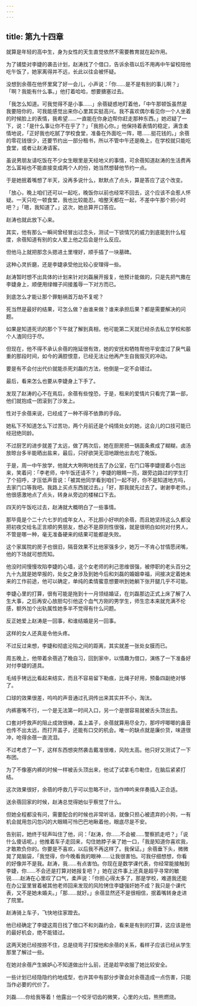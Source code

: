 ```yaml
---
---
---
```

title: 第九十四章
---




就算是年轻的高中生，身为女性的天生直觉依然不需要教育就在起作用。

为了铺垫对李婕的袭击计划，赵涛找了个借口，告诉余蓓以后不用再中午留校陪他吃午饭了，她家离得并不远，长此以往会被怀疑。

没想到余蓓在他怀里窝了好一会儿，小声说：「你……是不是有别的事儿啊？」「啊？我能有什么事。」他打着哈哈，想要搪塞过去。

「我怎么知道。可我觉得不是小事……」余蓓疑惑地盯着他，「中午那顿饭虽然是我要陪你的，可我能感觉出来你心里其实挺高兴。我不喜欢偶尔看见你一个人坐着的时候脸上的表情，我希望……一直能在你身边帮你赶走那种东西。」她迟疑了一下，说：「是什么事让你不在乎了？」「我担心你。」他保持着表情的稳定，满含柔情地说，「正好我也吃腻了学校食堂，准备在外面吃一阵，嗯……挺花钱的。」余蓓的零花钱很少，还要节约出一部分租书，所以不管中午还是晚上，在学校就只能吃食堂，或者让赵涛请客。

虽说男朋友请吃饭在不少女生眼里是天经地义的事情，可余蓓知道赵涛的生活费再怎么富裕也不能直接变成两个人的份，她当然想替他节约一点。

于是她抿着嘴想了半天，没再多说什么，默默点了点头，算是答应了这个改变。

「放心，晚上咱们还可以一起吃，晚饭你以前也经常不回去，这个应该不会惹人怀疑。一天只吃一顿食堂，我也比较能忍。咱整天都在一起，不差中午那个把小时吧？」「嗯，我知道了。」这次，她总算开口答应。

赵涛也就此放下心来。

其实，他有那么一瞬间曾经冒出过念头，测试一下锁情咒的威力到底能到什么程度，余蓓知道有别的女人爱上他之后会是什么反应。

但他马上就把那念头摁进土里埋好，顺手插了一块墓碑。

这种心灵折磨，还是李婕承受他比较心安理得一些。

赵涛暂时想不出具体的计划来针对刘磊展开报复，他预计能做的，只是先把气撒在李婕身上，顺便用绿帽子间接羞辱一下对方而已。

到底怎么才能让那个罪魁祸首万劫不复呢？

死当然是最好的结果，可怎么做？由谁来做？谁来承担后果？都是需要解决的问题。

如果是知道死讯的那个下午就了解到真相，他可能第二天就已经杀去私立学校和那个人渣同归于尽。

但现在，他不得不承认余蓓的拖延很有效，她的安抚和牺牲帮他平安度过了戾气最重的那段时间，如今的满腔恨意，已经无法让他再产生自我毁灭的冲动。

要是有不会付出代价就能杀死刘磊的方法，他倒是一定不会错过。

最后，看来怎么也要从李婕身上下手了。

发现了赵涛的心不在焉后，余蓓有些惶恐，于是，租来的爱情片只看完了第一部，他们就抱成一团滚到了沙发上。

性对于余蓓来说，已经成了一种不得不依靠的手段。

她私下不知道怎么下过苦功，两个月前还是个纯情处女的她，这会儿的口技可能已经冠绝同龄。

不过厨艺的进步就差了太远，做了两次后，她在厨房把一锅面条煮成了糊糊，卤汤放晾台多半能晒出盐来，最后，只好欲哭无泪地跟他出去吃了晚饭。

于是，周一中午放学，他就大大咧咧地找去了办公室，在门口等李婕提着小包出来，笑着问：「李老师，中午饭还请不？」李婕的眼睛一亮，跟旁边路过的学生打了个招呼，才压低声音说：「被其他同学看到咱们一起不好，你不是知道地方吗，去家门口等我吧。我路上买点东西就过去。」「好，那我就先过去了。谢谢李老师。」他很感激地点了点头，转身从旁边的楼梯口下去。

四天的午饭吃过去，赵涛就大概明白了一些事情。

那毕竟是个二十六七岁的成年女人，不比胆小好哄的余蓓，而且她坚持这么久都没把初夜交给名正言顺的男朋友，想必不是原则性很强，就是很明白如何对付男人，不管是哪一种，毫无准备硬来的结果可能都是失败。

这个家属院的房子也很旧，隔音效果不比他家强多少，她万一不肯心甘情愿闭嘴，他的下场就可想而知。

他没时间慢慢攻陷李婕的心墙，这个女老师的利己思维很强，被停职的老头百分之九十九就是她举报的，处女之身涉及到她今后和刘磊的婚姻幸福，间接决定着她未来的工作前途，他可以确定，单纯的柔情蜜意想要哄到她躺下张开腿几乎不可能。

李婕心里的打算，很有可能是拖到十一月领结婚证，在刘磊那边正式上床了解了人生大事，之后再安心放胆勾引他这个血气方刚的男学生，师生恋本来就充满不伦感，额外加个出轨属性她多半不觉得有什么问题。

反正她爱上赵涛是一回事，和谁结婚是另一回事。

这样的女人还真是令他头疼。

不过反过来想，李婕和彻底沦陷之间的距离，其实就差一张处女膜而已。

周五晚上，他带着余蓓逃了晚自习，回到家中，以情趣为借口，演练了一下准备好对付李婕的道具。

毛绒手铐远比看起来结实，而且不容易留下勒痕，比绳子好用，预备四副绝对够了。

口球的效果很差，呜呜的声音通过孔洞传出来其实并不小，淘汰。

内裤塞嘴不行，一个是无法第一时间入口，另一个是很容易就被舌头顶出去。

口套对呼救声的阻止成效很棒，盖上盖子，余蓓就算用尽全力，那哼哼唧唧的鼻音也传不出太远，而打开盖子，还能有口交的机会。唯一的缺点就是廉价货，味道很冲，呛得余蓓一直流泪。

不过考虑了一下，这样东西想突然袭击戴准很难，风险太高。他只好又测试了一下布团。

为了不像塞内裤的时候一样被舌头顶出来，他试了试拿毛巾勒住，在脑后紧紧打结。

这次效果很好，余蓓的呼救几乎可以忽略不计，当作呻吟来伴奏插入正合适。

送余蓓回家的时候，赵涛总觉得她似乎察觉了什么。

但她全程都没有问，需要配合的时候也非常听话，就像只担心被遗弃的小狗，一有机会就用忽闪忽闪的大眼睛可怜巴巴地瞅着他，眼底尽是不安。

告别前，她终于轻声叫住了他，问：「赵涛，你……不会被……警察抓走吧？」「说什么傻话呢。」他推着车子走回来，勾住她脖子亲了她一口，「我是知道你喜欢我，才敢欺负你的。你要是不喜欢，以后我不再这样了。我保证。」余蓓垂下头，微微晃了晃脑袋，「我觉得，你今晚看我的眼神……让我很害怕。可我仔细想想，你看的好像并不是我。赵涛，我……有点害怕。你现在是数学课代表，你经常能接触到李婕，你……不会还是打算对她报复吧？」她在这件事上还真是超乎寻常的敏锐……赵涛在心里叹了口气，柔声说：「你担心得太多了，那是学校，难道我还能在办公室里冒着被其他老师回来发现的风险铐住李婕强奸她不成？我只是个课代表，又不是她未婚夫。」「那……就好。」余蓓显然还不是很相信，抿着嘴转身走进了院里。

赵涛骑上车子，飞快地往家蹬去。

他已经确定了李婕这周日找了借口不和刘磊约会，看来是有别的打算，这应该是他的最好机会，绝不能错过。

这两天她已经按捺不住，总是绕弯子打探他和余蓓的关系，看样子应该已经从学生那里了解过一些。

在她对余蓓产生嫉妒心不知道做出什么前，还是趁早收服了她比较安全。

一些计划已经隐隐约约地成型，也许其中有部分步骤会对余蓓造成一点伤害，只能当作必要的代价了。

刘磊……你给我等着！他露出一个咬牙切齿的微笑，心里的火焰，熊熊燃烧。